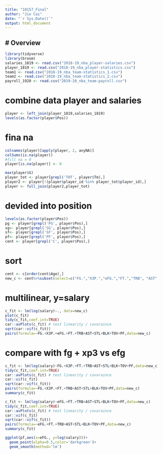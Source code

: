 ```yaml
---
title: "10157_Final"
author: "Jie Cai"
date: "`r Sys.Date()`"
output: html_document
---
```

# Overview
----------




```r
library(tidyverse)
library(broom)
salaries_1819 <- read.csv("2018-19_nba_player-salaries.csv")
player_1819 <- read.csv("2018-19_nba_player-statistics.csv")
team1 <- read.csv("2018-19_nba_team-statistics_1.csv")
team2 <- read.csv("2018-19_nba_team-statistics_2.csv")
payroll_1920 <- read.csv("2019-20_nba_team-payroll.csv")
```
# combine data player and salaries
```r
player <- left_join(player_1819,salaries_1819)
levels(as.factor(player$Pos))
```
# fina na
```r
colnames(player)[apply(player, 2, anyNA)]
colSums(is.na(player))
#fill na = 0
player[is.na(player)] <- 0
```

```r
max(player$G)
player_tot <- player[grepl('TOT', player$Tm),]
player2 <- player[!(player$player_id %in% player_tot$player_id),]
player <- full_join(player2,player_tot)
```



# devided into position
```r
levels(as.factor(player$Pos))
pg <- player[grepl('PG', player$Pos),]
sg<- player[grepl('SG', player$Pos),]
sf<- player[grepl('SF', player$Pos),]
pf<- player[grepl('PF', player$Pos),]
cent <- player[grepl('C', player$Pos),]
```
# sort 
```r
cent <- c[order(cent$Age),]
new_c <- cent%>%subset(select=c("FG.","X3P.","eFG.","FT.","TRB", "AST","STL","BLK","TOV","PF","salary"))
```

# multilinear, y=salary
```r
c_fit <- lm(log(salary)~., data=new_c)
plot(c_fit)
tidy(c_fit,coef.int=TRUE)
car::avPlots(c_fit) # test linearity / covaraince
sqrt(car::vif(c_fit))
pairs(formula=~FG.+X3P.+eFG.+FT.+TRB+AST+STL+BLK+TOV+PF,data=new_c)
```

# compare with fg + xp3 vs efg
```r

c_fit <- lm(log(salary)~FG.+X3P.+FT.+TRB+AST+STL+BLK+TOV+PF,data=new_c)
tidy(c_fit,coef.int=TRUE)
car::avPlots(c_fit) # test linearity / covaraince
car::vif(c_fit)
sqrt(car::vif(c_fit))
pairs(formula=~FG.+X3P.+FT.+TRB+AST+STL+BLK+TOV+PF,data=new_c)
summary(c_fit)

c_fit <- lm(log(salary)~eFG.+FT.+TRB+AST+STL+BLK+TOV+PF,data=new_c)
tidy(c_fit,coef.int=TRUE)
car::avPlots(c_fit) # test linearity / covaraince
car::vif(c_fit)
sqrt(car::vif(c_fit))
pairs(formula=~eFG.+FT.+TRB+AST+STL+BLK+TOV+PF,data=new_c)
summary(c_fit)

```


```r
ggplot(pf,aes(x=eFG., y=log(salary)))+
  geom_point(alpha=0.5,color='darkgreen')+
  geom_smooth(method='lm')
```




